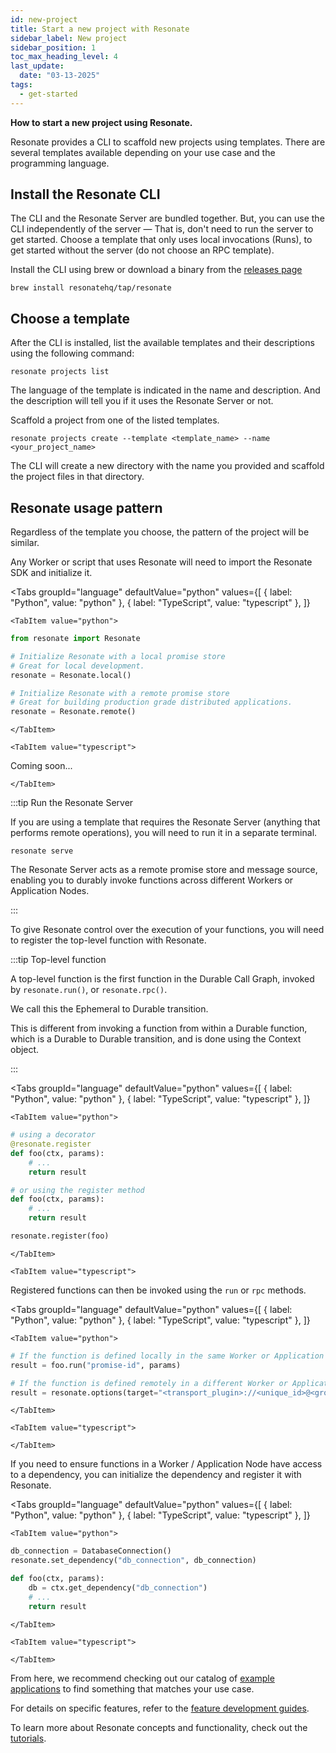```yaml
---
id: new-project
title: Start a new project with Resonate
sidebar_label: New project
sidebar_position: 1
toc_max_heading_level: 4
last_update:
  date: "03-13-2025"
tags:
  - get-started
---
```



**How to start a new project using Resonate.**

Resonate provides a CLI to scaffold new projects using templates.
There are several templates available depending on your use case and the programming language.

## Install the Resonate CLI

The CLI and the Resonate Server are bundled together.
But, you can use the CLI independently of the server — That is, don't need to run the server to get started.
Choose a template that only uses local invocations (Runs), to get started without the server (do not choose an RPC template).

Install the CLI using brew or download a binary from the [releases page](https://github.com/resonatehq/resonate/releases)

```shell
brew install resonatehq/tap/resonate
```

## Choose a template

After the CLI is installed, list the available templates and their descriptions using the following command:

```shell
resonate projects list
```

The language of the template is indicated in the name and description.
And the description will tell you if it uses the Resonate Server or not.

Scaffold a project from one of the listed templates.

```shell
resonate projects create --template <template_name> --name <your_project_name>
```

The CLI will create a new directory with the name you provided and scaffold the project files in that directory.

## Resonate usage pattern

Regardless of the template you choose, the pattern of the project will be similar.

Any Worker or script that uses Resonate will need to import the Resonate SDK and initialize it.

<Tabs
    groupId="language"
	defaultValue="python"
	values={[
		{ label: "Python", value: "python" },
		{ label: "TypeScript", value: "typescript" },
	]}
>
    
    <TabItem value="python">

```python
from resonate import Resonate

# Initialize Resonate with a local promise store
# Great for local development.
resonate = Resonate.local()

# Initialize Resonate with a remote promise store
# Great for building production grade distributed applications.
resonate = Resonate.remote()
```

    </TabItem>

    <TabItem value="typescript">

Coming soon...

    </TabItem>

</Tabs>

:::tip Run the Resonate Server

If you are using a template that requires the Resonate Server (anything that performs remote operations), you will need to run it in a separate terminal.

```shell
resonate serve
```

The Resonate Server acts as a remote promise store and message source, enabling you to durably invoke functions across different Workers or Application Nodes.

:::

To give Resonate control over the execution of your functions, you will need to register the top-level function with Resonate.

:::tip Top-level function

A top-level function is the first function in the Durable Call Graph, invoked by `resonate.run()`, or `resonate.rpc()`.

We call this the Ephemeral to Durable transition.

This is different from invoking a function from within a Durable function, which is a Durable to Durable transition, and is done using the Context object.

:::

<Tabs
    groupId="language"
	defaultValue="python"
	values={[
		{ label: "Python", value: "python" },
		{ label: "TypeScript", value: "typescript" },
	]}
>

    <TabItem value="python">

```python
# using a decorator
@resonate.register
def foo(ctx, params):
    # ...
    return result

# or using the register method
def foo(ctx, params):
	# ...
	return result

resonate.register(foo)
```

    </TabItem>

    <TabItem value="typescript">

  </TabItem>

</Tabs>

Registered functions can then be invoked using the `run` or `rpc` methods.

<Tabs
	groupId="language"
	defaultValue="python"
	values={[
		{ label: "Python", value: "python" },
		{ label: "TypeScript", value: "typescript" },
	]}
>
	<TabItem value="python">

```python
# If the function is defined locally in the same Worker or Application Node
result = foo.run("promise-id", params)

# If the function is defined remotely in a different Worker or Application Node
result = resonate.options(target="<transport_plugin>://<unique_id>@<group>/<id>").rpc("foo", "promise-id", params)
```

    </TabItem>

    <TabItem value="typescript">

    </TabItem>

</Tabs>

If you need to ensure functions in a Worker / Application Node have access to a dependency, you can initialize the dependency and register it with Resonate.

<Tabs
	groupId="language"
	defaultValue="python"
	values={[
		{ label: "Python", value: "python" },
		{ label: "TypeScript", value: "typescript" },
	]}
>

    <TabItem value="python">

```python
db_connection = DatabaseConnection()
resonate.set_dependency("db_connection", db_connection)

def foo(ctx, params):
	db = ctx.get_dependency("db_connection")
	# ...
	return result
```

    </TabItem>

    <TabItem value="typescript">

    </TabItem>

</Tabs>

From here, we recommend checking out our catalog of [example applications](https://github.com/resonatehq-examples) to find something that matches your use case.

For details on specific features, refer to the [feature development guides](/develop).

To learn more about Resonate concepts and functionality, check out the [tutorials](/learn).

